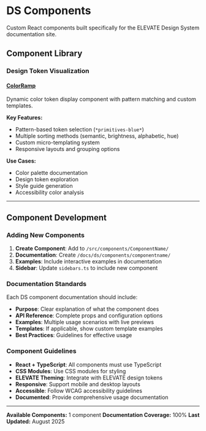 
# DS Components

Custom React components built specifically for the ELEVATE Design System documentation site.

<TocLinks />

## Component Library

### Design Token Visualization

#### [ColorRamp](./colorramp/)
Dynamic color token display component with pattern matching and custom templates.

**Key Features:**
- Pattern-based token selection (`*primitives-blue*`)
- Multiple sorting methods (semantic, brightness, alphabetic, hue)
- Custom micro-templating system
- Responsive layouts and grouping options

**Use Cases:**
- Color palette documentation
- Design token exploration
- Style guide generation
- Accessibility color analysis

---

## Component Development

### Adding New Components

1. **Create Component**: Add to `/src/components/ComponentName/`
2. **Documentation**: Create `/docs/ds/components/componentname/`
3. **Examples**: Include interactive examples in documentation
4. **Sidebar**: Update `sidebars.ts` to include new component

### Documentation Standards

Each DS component documentation should include:

- **Purpose**: Clear explanation of what the component does
- **API Reference**: Complete props and configuration options
- **Examples**: Multiple usage scenarios with live previews
- **Templates**: If applicable, show custom template examples
- **Best Practices**: Guidelines for effective usage

### Component Guidelines

- **React + TypeScript**: All components must use TypeScript
- **CSS Modules**: Use CSS modules for styling
- **ELEVATE Theming**: Integrate with ELEVATE design tokens
- **Responsive**: Support mobile and desktop layouts
- **Accessible**: Follow WCAG accessibility guidelines
- **Documented**: Provide comprehensive usage documentation

---

**Available Components:** 1 component
**Documentation Coverage:** 100%
**Last Updated:** August 2025